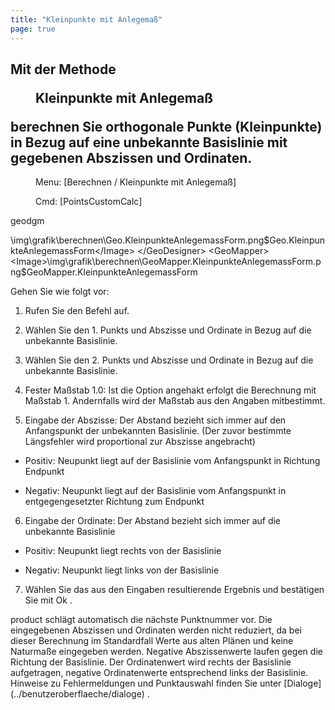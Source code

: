 ```yaml
---
title: "Kleinpunkte mit Anlegemaß"
page: true
---
```

## Mit der Methode  <Menu>Kleinpunkte mit Anlegemaß</Menu>  berechnen Sie orthogonale Punkte (Kleinpunkte) in Bezug auf eine unbekannte Basislinie mit gegebenen Abszissen und Ordinaten.
 <Menu> Menu: [Berechnen / Kleinpunkte mit Anlegemaß] </Menu> 
<GeoDesigner> <Menu> Cmd: [PointsCustomCalc] </Menu> 

 <Placeholder>geodgm</Placeholder> 

<Image>\img\grafik\berechnen\Geo.KleinpunkteAnlegemassForm.png$Geo.KleinpunkteAnlegemassForm</Image>
</GeoDesigner>
<GeoMapper>
<Image>\img\grafik\berechnen\GeoMapper.KleinpunkteAnlegemassForm.png$GeoMapper.KleinpunkteAnlegemassForm</Image>
</GeoMapper>


Gehen Sie wie folgt vor:

1. Rufen Sie den Befehl auf.

2. W&#228;hlen Sie den 1. Punkts und Abszisse und Ordinate in Bezug auf die unbekannte Basislinie.

3. W&#228;hlen Sie den 2. Punkts und Abszisse und Ordinate in Bezug auf die unbekannte Basislinie.

4. Fester Ma&#223;stab 1.0: Ist die Option angehakt erfolgt die Berechnung mit Ma&#223;stab 1. Andernfalls wird der Ma&#223;stab aus den Angaben mitbestimmt.

5. Eingabe der Abszisse: Der Abstand bezieht sich immer auf den Anfangspunkt der unbekannten Basislinie. (Der zuvor bestimmte L&#228;ngsfehler wird proportional zur Abszisse angebracht)

- Positiv: Neupunkt liegt auf der Basislinie vom Anfangspunkt in Richtung Endpunkt

- Negativ: Neupunkt liegt auf der Basislinie vom Anfangspunkt in entgegengesetzter Richtung zum Endpunkt



6. Eingabe der Ordinate: Der Abstand bezieht sich immer auf die unbekannte Basislinie

-  Positiv: Neupunkt liegt rechts von der Basislinie

- Negativ: Neupunkt liegt links von der Basislinie



7. W&#228;hlen Sie das aus den Eingaben resultierende Ergebnis und best&#228;tigen Sie mit <Border>   Ok   </Border> .


<Success>
 <Placeholder>product</Placeholder> schl&#228;gt automatisch die n&#228;chste Punktnummer vor.

</Success>



<GeoMapper>
<Warning>
Die eingegebenen Abszissen und Ordinaten werden nicht reduziert, da bei dieser Berechnung im Standardfall Werte aus alten Pl&#228;nen und keine Naturma&#223;e eingegeben werden.
</Warning>

</GeoMapper>

<Success>
Negative Abszissenwerte laufen gegen die Richtung der Basislinie.
Der Ordinatenwert wird rechts der Basislinie aufgetragen, negative Ordinatenwerte entsprechend links der Basislinie.
</Success>

<Success>
Hinweise zu Fehlermeldungen und Punktauswahl finden Sie unter [Dialoge](../benutzeroberflaeche/dialoge)
.
</Success>
